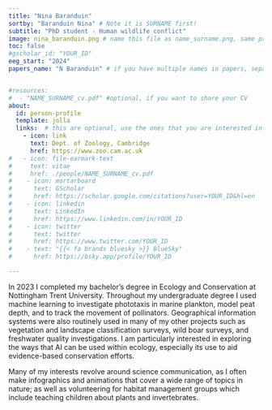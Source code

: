 ```yaml
---
title: "Nina Baranduin"
sortby: "Baranduin Nina" # Note it is SURNAME first!
subtitle: "PhD student - Human wildlife conflict"
image: nina_baranduin.png # name this file as name_surname.png, same prefix as this file; this should be a square image 250px by 250px
toc: false
#gscholar_id: "YOUR_ID"
eeg_start: "2024"
papers_name: "N Baranduin" # if you have multiple names in papers, separated them by semicolon


#resources: 
#  - "NAME_SURNAME_cv.pdf" #optional, if you want to share your CV
about:
  id: person-profile
  template: jolla
  links:  # this are optional, use the ones that you are interested in (you need at least one, or you need to commone out this line as well)
    - icon: link
      text: Dept. of Zoology, Cambridge
      href: https://www.zoo.cam.ac.uk
#   - icon: file-earmark-text
#     text: vitae
#     href: ./people/NAME_SURNAME_cv.pdf
#    - icon: mortarboard
#      text: GScholar
#      href: https://scholar.google.com/citations?user=YOUR_ID&hl=en
#    - icon: linkedin
#      text: LinkedIn
#      href: https://www.linkedin.com/in/YOUR_ID
#    - icon: twitter
#      text: twitter
#      href: https://www.twitter.com/YOUR_ID
#    - text: "{{< fa brands bluesky >}} BlueSky"
#      href: https://bsky.app/profile/YOUR_ID

---
```


:::{#person-profile}
:::


In 2023 I completed my bachelor's degree in Ecology and Conservation at Nottingham Trent University. Throughout my undergraduate degree I used machine learning to investigate phototaxis in marine plankton, model peat depth, and to track the movement of pollinators. Geographical information systems were also routinely used in many of my other projects such as vegetation and landscape classification surveys, wild boar surveys, and freshwater quality investigations. I am particularly interested in exploring the ways that AI can be used within ecology, especially its use to aid evidence-based conservation efforts.  

Many of my interests revolve around science communication, as I often make infographics and animations that cover a wide range of topics in nature; as well as volunteering for habitat management groups which include teaching children about plants and invertebrates. 

